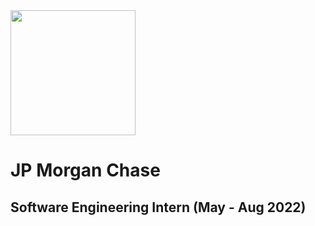 
<Meta title="Experiences/JPMorganChase" />

<div
  style={{ 
    "display": "flex",
    "justify-content": "center"
  }}
>
  <img 
    src="https://g.foolcdn.com/art/companylogos/square/jpm.png"
    height="200px"
  />
</div>

# JP Morgan Chase
## Software Engineering Intern (May - Aug 2022)